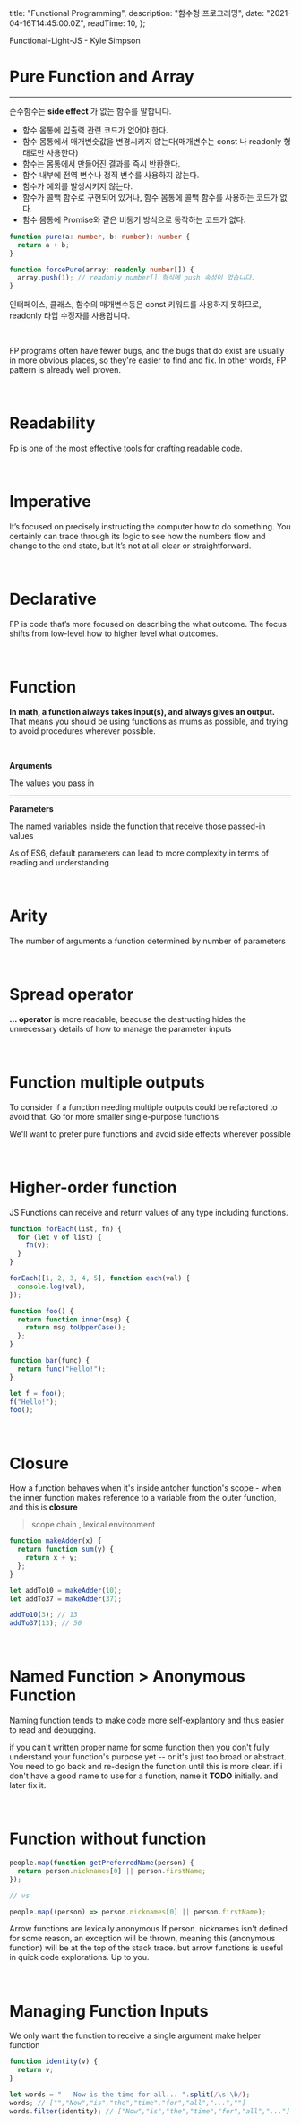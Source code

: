 
  title: "Functional Programming",
  description: "함수형 프로그래밍",
  date: "2021-04-16T14:45:00.0Z",
  readTime: 10,
};


<div style={{ textAlign: "center", fontFamily: "Rajdhani" }}>
  Functional-Light-JS - Kyle Simpson
</div>

<div style={{ marginTop: "4rem", fontFamily: "Poppins", fontSize: '11pt', lineHeight: '22pt', letterSpacing: '.8px'}}>

# Pure Function and Array

<hr />

순수함수는 **side effect** 가 없는 함수를 말합니다.

- 함수 몸통에 입출력 관련 코드가 없어야 한다.
- 함수 몸통에서 매개변숫값을 변경시키지 않는다(매개변수는 const 나 readonly 형태로만 사용한다)
- 함수는 몸통에서 만들어진 결과를 즉시 반환한다.
- 함수 내부에 전역 변수나 정적 변수를 사용하지 않는다.
- 함수가 예외를 발생시키지 않는다.
- 함수가 콜백 함수로 구현되어 있거나, 함수 몸통에 콜백 함수를 사용하는 코드가 없다.
- 함수 몸통에 Promise와 같은 비동기 방식으로 동작하는 코드가 없다.

<div className="blog-post">

```ts
function pure(a: number, b: number): number {
  return a + b;
}

function forcePure(array: readonly number[]) {
  array.push(1); // readonly number[] 형식에 push 속성이 없습니다.
}
```

인터페이스, 클래스, 함수의 매개변수등은 const 키워드를 사용하지 못하므로, readonly 타입 수정자를 사용합니다.

</div>

<br />

FP programs often have fewer bugs, and the bugs that do exist are usually in more obvious places, so they're easier to find and fix. In other words, FP pattern is already well proven.

<br />

<h1> Readability </h1>

Fp is one of the most effective tools for crafting readable code.

<br />

<h1> Imperative </h1>

It’s focused on precisely instructing the computer how to do something.
You certainly can trace through its logic to see how the numbers flow and change to the end state, but It’s not at all clear or straightforward.

<br />

<h1> Declarative </h1>

FP is code that’s more focused on describing the what outcome.
The focus shifts from low-level how to higher level what outcomes.

<br />

<h1> Function </h1>

**In math, a function always takes input(s), and always gives an output.** That
means you should be using functions as mums as possible, and trying to avoid procedures
wherever possible.

<br />

**Arguments**

The values you pass in

<hr />

**Parameters**

The named variables inside the function that receive those passed-in values

As of ES6, default parameters can lead to more complexity in terms of reading and understanding

<br />

<h1>Arity</h1>

The number of arguments a function determined by number of parameters

<br />

<h1>Spread operator</h1>

**... operator** is more readable, beacuse the destructing hides the unnecessary details of how to manage the parameter inputs

<br />

<h1>Function multiple outputs</h1>

To consider if a function needing multiple outputs could be refactored to avoid that.
Go for more smaller single-purpose functions

We'll want to prefer pure functions and avoid side effects wherever possible

<br />

<h1>Higher-order function</h1>

JS Functions can receive and return values of any type including functions.

<div className="blog-post">

```js
function forEach(list, fn) {
  for (let v of list) {
    fn(v);
  }
}

forEach([1, 2, 3, 4, 5], function each(val) {
  console.log(val);
});

function foo() {
  return function inner(msg) {
    return msg.toUpperCase();
  };
}

function bar(func) {
  return func("Hello!");
}

let f = foo();
f("Hello!");
foo();
```

</div>

<br />

<h1>Closure</h1>

How a function behaves when it's inside antoher function's scope -
when the inner function makes reference to a variable from the outer function, and
this is **closure**

> scope chain , lexical environment

<div className="blog-post">

```js
function makeAdder(x) {
  return function sum(y) {
    return x + y;
  };
}

let addTo10 = makeAdder(10);
let addTo37 = makeAdder(37);

addTo10(3); // 13
addTo37(13); // 50
```

</div>

<br />

<h1>Named Function > Anonymous Function</h1>
Naming function tends to make code more self-explantory and thus easier to read and
debugging.

if you can't written proper name for some function then you don't fully understand your function's purpose yet -- or it's just too broad or abstract. You need to go back and re-design the function until this is more clear.
if i don't have a good name to use for a function, name it **TODO** initially. and later fix it.

<br />

<h1>Function without function</h1>

<div className="blog-post">

```js
people.map(function getPreferredName(person) {
  return person.nicknames[0] || person.firstName;
});

// vs

people.map((person) => person.nicknames[0] || person.firstName);
```

</div>

Arrow functions are lexically anonymous If person. nicknames isn't defined for some reason, an exception will be thrown, meaning this (anonymous function) will be at the top of the stack trace.
but arrow functions is useful in quick code explorations.
Up to you.

<br />

# Managing Function Inputs

We only want the function to receive a single argument
make helper function

<div className="blog-post">

```js
function identity(v) {
  return v;
}

let words = "   Now is the time for all... ".split(/\s|\b/);
words; // ["","Now","is","the","time","for","all","...",""]
words.filter(identity); // ["Now","is","the","time","for","all","..."]
```

</div>

</div>
